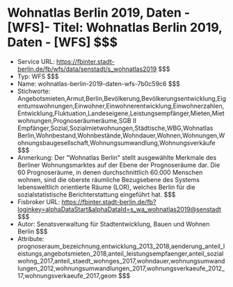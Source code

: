 # Wohnatlas Berlin 2019, Daten - [WFS]- Titel: Wohnatlas Berlin 2019, Daten - [WFS] $$$
- Service URL: https://fbinter.stadt-berlin.de/fb/wfs/data/senstadt/s_wohnatlas2019 $$$
- Typ: WFS $$$
- Name: wohnatlas-berlin-2019-daten-wfs-7b0c59c6 $$$
- Stichworte: Angebotsmieten,Armut,Berlin,Bevölkerung,Bevölkerungsentwicklung,Eigentumswohnungen,Einwohner,Einwohnerentwicklung,Einwohnerzahlen,Entwicklung,Fluktuation,Landeseigene,Leistungsempfänger,Mieten,Mietwohnungen,Prognoseräumeräume,SGB II Empfänger,Sozial,Sozialmietwohnungen,Städtische,WBG,Wohnatlas Berlin,Wohnbestand,Wohnbestände,Wohndauer,Wohnen,Wohnungen,Wohnungsbaugesellschaft,Wohnungsumwandlung,Wohnungsverkäufe $$$
- Anmerkung: Der "Wohnatlas Berlin" stellt ausgewählte Merkmale des Berliner Wohnungsmarktes auf der Ebene der Prognoseräume dar. Die 60 Prognoseräume, in denen durchschnittlich 60.000 Menschen wohnen, sind die oberste räumliche Bezugsebene des Systems lebensweltlich orientierte Räume (LOR), welches Berlin für die sozialstatistische Berichterstattung eingeführt hat. $$$
- Fisbroker URL: https://fbinter.stadt-berlin.de/fb?loginkey=alphaDataStart&alphaDataId=s_wa_wohnatlas2019@senstadt $$$
- Autor: Senatsverwaltung für Stadtentwicklung, Bauen und Wohnen Berlin $$$
- Attribute: prognoseraum_bezeichnung,entwicklung_2013_2018,aenderung_anteil_leistungs,angebotsmieten_2018,anteil_leistungsempfaenger,anteil_sozialwohng_2017,anteil_staedt_wohnges_2017,wohndauer,wohnungsumwandlungen_2012,wohnungsumwandlungen_2017,wohnungsverkaeufe_2012_17,wohnungsverkaeufe_2017,geom $$$
